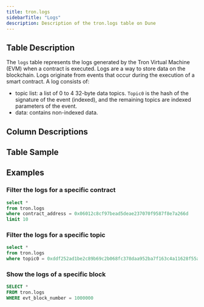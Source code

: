 ```yaml
---
title: tron.logs
sidebarTitle: "Logs"
description: Description of the tron.logs table on Dune
---
```

## Table Description

The `logs` table represents the logs generated by the Tron Virtual Machine (EVM) when a contract is executed. Logs are a way to store data on the blockchain. Logs originate from events that occur during the execution of a smart contract. A log consists of: 
- topic list: a list of 0 to 4 32-byte data topics. `Topic0` is the hash of the signature of the event (indexed), and the remaining topics are indexed parameters of the event.
- data: contains non-indexed data.

## Column Descriptions


<ColumnDescriptions tableSchema="tron" tableName="logs" />

## Table Sample


<TableSample tableSchema="tron" tableName="logs" />

## Examples

### Filter the logs for a specific contract

```sql
select *
from tron.logs
where contract_address = 0x06012c8cf97bead5deae237070f9587f8e7a266d
limit 10
```

### Filter the logs for a specific topic

```sql
select *
from tron.logs
where topic0 = 0xddf252ad1be2c89b69c2b068fc378daa952ba7f163c4a11628f55a4df523b3ef

```
### Show the logs of a specific block

```sql
SELECT *
FROM tron.logs
WHERE evt_block_number = 1000000
```